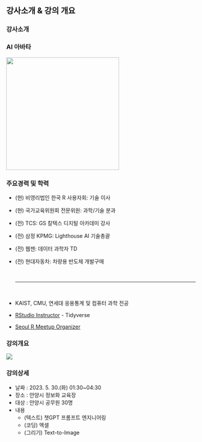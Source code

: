 
## 강사소개 & 강의 개요 {.smaller}

::: panel-tabset
### 강사소개

::: {layout-ncol="2"}
### AI 아바타

![](img/profile.png){.absolute top="0" right="0" width="300"}

### 주요경력 및 학력

-   (현) 비영리법인 한국 R 사용자회: 기술 이사

-   (현) 국가교육위원회 전문위원: 과학/기술 분과

-   (전) TCS: GS 칼텍스 디지털 아카데미 강사

-   (전) 삼정 KPMG: Lighthouse AI 기술총괄

-   (전) 웹젠: 데이터 과학자 TD

-   (전) 현대자동차: 차량용 반도체 개발구매 <br>

    <br> <hr> <br>

-   KAIST, CMU, 연세대 응용통계 및 컴퓨터 과학 전공

-   [RStudio Instructor](https://education.rstudio.com/trainers/people/lee+kwangchun/) - Tidyverse

-   [Seoul R Meetup Organizer](https://r2bit.com/seoul-r/)
:::

### 강의개요

::: {layout-ncol="2"}

![](img/anyang.jpg)

### 강의상세

- 날짜 : 2023. 5. 30.(화) 01:30~04:30
- 장소 : 안양시 정보화 교육장
- 대상 : 안양시 공무원 30명
- 내용
  - (텍스트) 챗GPT 프롬프트 엔지니어링
  - (코딩) 엑셀 
  - (그리기) Text-to-Image

:::
:::

